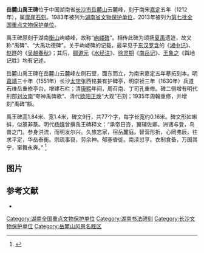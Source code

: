 {{coord|28|11|18|N|112|55|43|E|scale:10000|display=title}}
{{文物保护单位
| 级别 = 全国
| 省区市 = 湖南省
| 名称 = 禹王碑
| 图片 = 
| 编号 = 7-1567-4-070
| 分类 = 石刻及其他
| 时代 = 宋
| 所在 = [[长沙市|长沙市]][[岳麓区|岳麓区]]
| 登录 = 2013年3月5日
}}
'''岳麓山禹王碑'''位于中国湖南省[[长沙市|长沙市]][[岳麓山|岳麓山]]云麓峰，刻于南宋[[嘉定_(年号)|嘉定]]五年（1212年），属[[摩崖石刻|摩崖石刻]]。{{sfnb|王习加|2014|p=22}}1983年被列为[[湖南省文物保护单位|湖南省文物保护单位]]，2013年被列为[[第七批全国重点文物保护单位|第七批全国重点文物保护单位]]。{{sfnb|王习加|2014|p=22}}

禹王碑原刻于湖南[[衡山|衡山]]岣嵝峰，故称“[[岣嵝碑|岣嵝碑]]”。相传此碑为颂扬[[夏禹|夏禹]]遗迹，故又称“禹碑”、“大禹功德碑”。关于岣嵝碑的记载，最早见于[[东汉|东汉]][[罗含|罗含]]的《[[湘中记|湘中记]]》、[[赵晔|赵晔]]的《[[吴越春秋|吴越春秋]]》；其后，[[郦道元|郦道元]]《[[水经注|水经注]]》、[[徐灵期|徐灵期]]《[[南岳记|南岳记]]》、[[王象之|王象之]]《舆地记胜》均有记述。

岳麓山禹王碑在岳麓山云麓峰左侧石壁，面东而立，为南宋嘉定五年摹拓刻本。明[[嘉靖|嘉靖]]三十年（1551年）长沙[[太守|太守]]张西铭兼有护碑亭，明崇祯三年（1630年）兵道石维岳重修亭台，增建石栏；清[[康熙|康熙]]年间，周召南、丁司孔重修。碑二侧增有明代刑部[[刘汝南|刘汝南]]“夸神禹碑歌”、清代[[欧阳正焕|欧阳正焕]]“大观”石刻；1935年周翰重修，并增刻“禹碑”额。

禹王碑高1.84米、宽1.4米，碑文9行，共77个字，每字长宽约0.16米。碑文形如蝌蚪，似篆非篆。明代[[杨慎|杨慎]]曾撰禹王碑释文：“承帝日咨，翼辅佐卿。洲诸与登，鸟兽之门。参身洪流，而明发尔兴。久旅忘家，宿岳麓庭。智营形折，心罔弗辰。往求平定，华岳泰衡。宗疏事裒，劳余神。郁塞昏徙。南渎愆亨。衣制食备，万国其宁，窜舞永奔。” <ref>{{Cite web |url=http://hunan.sina.com.cn/news/s/2013-06-24/074258169.html |title=百年前岳麓山禹王碑曾有麻石拱门 现升级“国保” |accessdate=2015-01-02 |archive-date=2015-01-02 |archive-url=https://web.archive.org/web/20150102063433/http://hunan.sina.com.cn/news/s/2013-06-24/074258169.html |dead-url=no }}</ref>

== 图片 ==

{{Gallery
|width = 300
|height = 
|lines = 1
|File:Changsha Yuelu Shan Yu Bei 2014.03.04 10-24-17.jpg|碑亭
|File:Changsha Yuelu Shan Yu Bei 2014.03.04 10-25-30.jpg|碑亭
|File:Changsha Yuelu Shan Yu Bei 2014.03.04 10-24-47.jpg|禹碑
|File:Changsha Yuelu Shan Yu Bei 2014.03.04 10-24-27.jpg|明[[刘汝南|刘汝南]]“夸神禹碑歌”石刻
|File:Changsha Yuelu Shan Yu Bei 2014.03.04 10-25-47.jpg|清[[欧阳正焕|欧阳正焕]]“大观”石刻
}}

==参考文献==
{{commonscat|Yu Stele in Mount Yuelu}}
{{Reflist|2}}
*{{cite book |editor1=王习加 |title=《长沙史话》 |chapter=文化古迹 |year=2014 |publisher=社会科学文献出版社 |location=北京市 |isbn=978-7-5097-6662-0|ref=harv}}

{{长沙文物}}
{{湖南全国重点文物保护单位}}

[[Category:湖南全国重点文物保护单位|Category:湖南全国重点文物保护单位]]
[[Category:湖南书法碑刻|Category:湖南书法碑刻]]
[[Category:长沙文物保护单位|Category:长沙文物保护单位]]
[[Category:岳麓山风景名胜区|Category:岳麓山风景名胜区]]